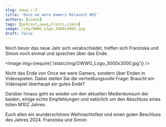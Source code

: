 ```yaml
---
slug: owwg-r-2
title: 'Once we were Gamers Relaunch #02'
authors: [simon]
tags: [podcast,owwg,Franzi,simon]
image: /img/OWWG_Logo_3000x3000.jpg
draft: false
---
```



Noch bevor das neue Jahr sich verabschiedet, treffen sich Franziska und Simon noch einmal und sprechen über das Ende.

<Image img={require('/static/img/OWWG_Logo_3000x3000.jpg')} />

<!--truncate-->

Nicht das Ende von Once we were Gamers, sondern über Enden in Videospielen. Dabei stellen Sie die verheißungsvolle Frage: Braucht ein Videospiel überhaupt ein gutes Ende?

Darüber hinaus geht es wieder um den aktuellen Medienkonsum der beiden, einige echte Empfehlungen und natürlich um den Abschluss eines tollen M10Z Jahres.

Euch allen ein wunderschönes Weihnachtsfest und einen guten Beschluss des Jahres 2024.
Franziska und Simon

<ReactPlayer
    width="100%"
    height="50px"
    controls
    url='https://m10z.picnotes.de/OwwG/OwwG_Relaunch_02.mp3'
/>
